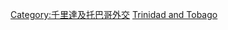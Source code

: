 {{noteTA
|G1=地名
}}
[[Category:千里達及托巴哥外交|Category:千里達及托巴哥外交]]
[[Category:各国雙邊關係|Trinidad and Tobago]]